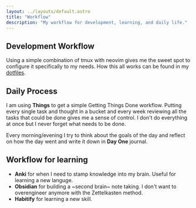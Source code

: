 ```yaml
---
layout: ../layouts/default.astro
title: "Workflow"
description: "My workflow for development, learning, and daily life."
---
```


## Development Workflow

Using a simple combination of tmux with neovim gives me the sweet spot to configure it specifically to my needs. How this all works can be found in my [dotfiles](https://github.com/oscarteg/dotfiles).

## Daily Process

I am using __Things__ to get a simple Getting Things Done workflow. Putting every single task and thought in a bucket and every week reviewing all the tasks that could be done gives me a sense of control. I don't do everything at once but I never forget what needs to be done.

Every morning/evening I try to think about the goals of the day and reflect on how the day went and write it down in __Day One__ journal.

## Workflow for learning

- __Anki__ for when I need to stamp knowledge into my brain. Useful for learning a new languge.
- __Obsidian__ for building a ~second brain~ note taking. I don't want to overengineer anymore with the Zettelkasten method.
- __Habitify__ for learning a new skill.
